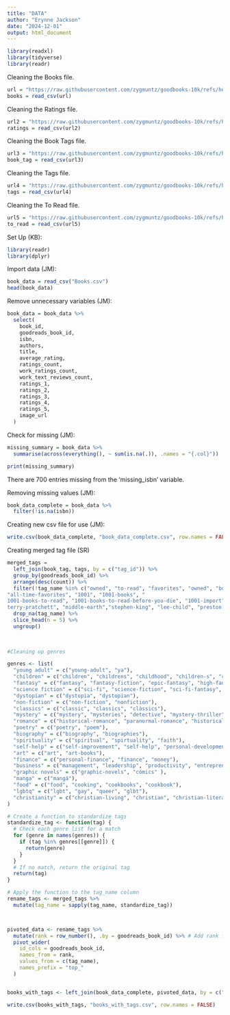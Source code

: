 ```yaml
---
title: "DATA"
author: "Erynne Jackson"
date: "2024-12-01"
output: html_document
---
```


```r
library(readxl)
library(tidyverse)
library(readr)

```

Cleaning the Books file. 
```r

url = "https://raw.githubusercontent.com/zygmuntz/goodbooks-10k/refs/heads/master/books.csv"
books = read_csv(url)

```

Cleaning the Ratings file.  
```r

url2 = "https://raw.githubusercontent.com/zygmuntz/goodbooks-10k/refs/heads/master/ratings.csv"
ratings = read_csv(url2)


```

Cleaning the Book Tags file.  
```r
url3 = "https://raw.githubusercontent.com/zygmuntz/goodbooks-10k/refs/heads/master/book_tags.csv"
book_tag = read_csv(url3)

```


Cleaning the Tags file. 
```r

url4 = "https://raw.githubusercontent.com/zygmuntz/goodbooks-10k/refs/heads/master/tags.csv"
tags = read_csv(url4)

```

Cleaning the To Read file. 
```r
url5 = "https://raw.githubusercontent.com/zygmuntz/goodbooks-10k/refs/heads/master/to_read.csv"
to_read = read_csv(url5)


```
Set Up (KB):
```r
library(readr)
library(dplyr)
```

Import data (JM):
```r
book_data = read_csv("Books.csv")
head(book_data)
```

Remove unnecessary variables (JM): 
```r
book_data = book_data %>%
  select(
    book_id,
    goodreads_book_id,  
    isbn,                
    authors,             
    title,               
    average_rating,      
    ratings_count,       
    work_ratings_count,  
    work_text_reviews_count, 
    ratings_1,           
    ratings_2,           
    ratings_3,           
    ratings_4,           
    ratings_5, 
    image_url
  )
```

Check for missing (JM): 
```r
missing_summary = book_data %>%
  summarise(across(everything(), ~ sum(is.na(.)), .names = "{.col}"))

print(missing_summary)
```
There are 700 entries missing from the 'missing_isbn' variable. 

Removing missing values (JM): 
```r
book_data_complete = book_data %>%
  filter(!is.na(isbn))
```

Creating new csv file for use (JM): 
```r
write.csv(book_data_complete, "book_data_complete.csv", row.names = FALSE)
```


Creating merged tag file (SR)
```r
merged_tags = 
  left_join(book_tag, tags, by = c("tag_id")) %>%
  group_by(goodreads_book_id) %>%
  arrange(desc(count)) %>%
  filter(!tag_name %in% c("owned", "to-read", "favorites", "owned", "books-i-own", "currently-reading", "library", "owned-books", "to-buy", "kindle", "default", "ebook", "audiobook", "ebooks", "wish-list", "my-library", "audiobooks", "i-own", "book-club", "discworld", "harry-potter", "tolkien", "series",
"all-time-favorites", "1001", "1001-books", "	
1001-books-to-read", "1001-books-to-read-before-you-die", "1001-import", "abandoned", "pulitzer-prize", "dune", "unfinished", "19th-century", "novels", "time-100", "paul-auster", "favourites", "ayn-rand", "anne-tyler", "ux", "dan-brown", "john-grisham", "grisham", "books-about-books", "shakespeare", "read-for-school", "nelson-demille", "paulo-coelho", "jane-austen", "pulitzer", "steve-martini", "	
terry-pratchett", "middle-earth","stephen-king", "lee-child", "preston-child", "NA", "sophie-kinsella", "read-in-2014", "read-in-2012", "nicholas-sparks", "hunger-games", "jodi-picoult", "nora-roberts", "patricia-cornwell", "pretty-little-liars")) %>%
  drop_na(tag_name) %>%
  slice_head(n = 5) %>%
  ungroup()
  

  
#Cleaning up genres

genres <- list(
  "young adult" = c("young-adult", "ya"),
  "children" = c("children", "childrens", "childhood", "children-s", "childrens-books", "children-s-books", "kids", "kids-books", "baby", "children-s-lit", "children-books", "childhood-books", "childhood-favorites", "children-s-literature"),
  "fantasy" = c("fantasy", "fantasy-fiction", "epic-fantasy", "high-fantasy"), 
  "science fiction" = c("sci-fi", "science-fiction", "sci-fi-fantasy", "scifi", "sf", "cyberpunk", "space-opera"),
  "dystopian" = c("dystopia", "dystopian"),
  "non-fiction" = c("non-fiction", "nonfiction"),
  "classics" = c("classic", "classics", "clàssics"),
  "mystery" = c("mystery", "mysteries", "detective", "mystery-thriller"),
  "romance" = c("historical-romance", "paranormal-romance", "historical romance", "romance-suspense"),
  "poetry" = c("poetry", "poem"),
  "biography" = c("biography", "biographies"),
  "spirituality" = c("spiritual", "spirtuality", "faith"),
  "self-help" = c("self-improvement", "self-help", "personal-development"),
  "art" = c("art", "art-books"),
  "finance" = c("personal-finance", "finance", "money"),
  "business" = c("management", "leadership", "productivity", "entrepreneurship", "business-books"),
  "graphic novels" = c("graphic-novels", "cómics" ),
  "manga" = c("mangá"),
  "food" = c("food", "cooking", "cookbooks", "cookbook"), 
  "lgbtq" = c("lgbt", "gay", "queer", "glbt"),
  "christianity" = c("christian-living", "christian", "christian-literature", "christian-fiction")
)

# Create a function to standardize tags
standardize_tag <- function(tag) {
  # Check each genre list for a match
  for (genre in names(genres)) {
    if (tag %in% genres[[genre]]) {
      return(genre)
    }
  }
  # If no match, return the original tag
  return(tag)
}

# Apply the function to the tag_name column
rename_tags <- merged_tags %>%
  mutate(tag_name = sapply(tag_name, standardize_tag))



pivoted_data <- rename_tags %>%
  mutate(rank = row_number(), .by = goodreads_book_id) %>% # Add rank for top tags
  pivot_wider(
    id_cols = goodreads_book_id, 
    names_from = rank, 
    values_from = c(tag_name), 
    names_prefix = "top_"
  )


books_with_tags <- left_join(book_data_complete, pivoted_data, by = c("goodreads_book_id"))

write.csv(books_with_tags, "books_with_tags.csv", row.names = FALSE)
```